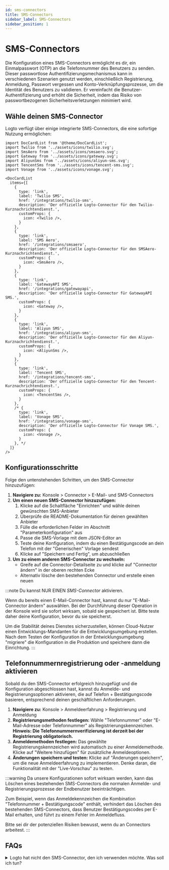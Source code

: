 ```yaml
---
id: sms-connectors
title: SMS-Connectors
sidebar_label: SMS-Connectors
sidebar_position: 1
---
```


# SMS-Connectors

Die Konfiguration eines SMS-Connectors ermöglicht es dir, ein Einmalpasswort (OTP) an die Telefonnummer des Benutzers zu senden. Dieser passwortlose Authentifizierungsmechanismus kann in verschiedenen Szenarien genutzt werden, einschließlich Registrierung, Anmeldung, Passwort vergessen und Konto-Verknüpfungsprozesse, um die Identität des Benutzers zu validieren. Er vereinfacht die Benutzer-Authentifizierung und erhöht die Sicherheit, indem das Risiko von passwortbezogenen Sicherheitsverletzungen minimiert wird.

## Wähle deinen SMS-Connector

Logto verfügt über einige integrierte SMS-Connectors, die eine sofortige Nutzung ermöglichen:

```mdx-code-block
import DocCardList from '@theme/DocCardList';
import Twilio from '../assets/icons/twilio.svg';
import SmsAero from '../assets/icons/smsaero.svg';
import Gateway from '../assets/icons/gateway.svg';
import AliyunSms from '../assets/icons/aliyun-sms.svg';
import TencentSms from '../assets/icons/tencent-sms.svg';
import Vonage from '../assets/icons/vonage.svg';

<DocCardList
  items={[
    {
      type: 'link',
      label: 'Twilio SMS',
      href: '/integrations/twilio-sms',
      description: 'Der offizielle Logto-Connector für den Twilio-Kurznachrichtendienst.',
      customProps: {
        icon: <Twilio />,
      }
    },
    {
      type: 'link',
      label: 'SMS Aero',
      href: '/integrations/smsaero',
      description: 'Der offizielle Logto-Connector für den SMSAero-Kurznachrichtendienst.',
      customProps: {
        icon: <SmsAero />,
      }
    },
    {
      type: 'link',
      label: 'GatewayAPI SMS',
      href: '/integrations/gatewayapi',
      description: 'Der offizielle Logto-Connector für GatewayAPI SMS.',
      customProps: {
        icon: <Gateway />,
      }
    },
    {
      type: 'link',
      label: 'Aliyun SMS',
      href: '/integrations/aliyun-sms',
      description: 'Der offizielle Logto-Connector für den Aliyun-Kurznachrichtendienst.',
      customProps: {
        icon: <AliyunSms />,
      }
    },
    {
      type: 'link',
      label: 'Tencent SMS',
      href: '/integrations/tencent-sms',
      description: 'Der offizielle Logto-Connector für den Tencent-Kurznachrichtendienst.',
      customProps: {
        icon: <TencentSms />,
      }
    },
    /* {
      type: 'link',
      label: 'Vonage SMS',
      href: '/integrations/vonage-sms',
      description: 'Der offizielle Logto-Connector für Vonage SMS.',
      customProps: {
        icon: <Vonage />,
      }
    }, */
  ]}
/>
```

## Konfigurationsschritte

Folge den untenstehenden Schritten, um den SMS-Connector hinzuzufügen:

1. **Navigiere zu:** <CloudLink to="/connectors/passwordless">Konsole > Connector > E-Mail- und SMS-Connectors</CloudLink>
2. **Um einen neuen SMS-Connector hinzuzufügen:**
   1. Klicke auf die Schaltfläche "Einrichten" und wähle deinen gewünschten SMS-Anbieter
   2. Überprüfe die README-Dokumentation für deinen gewählten Anbieter
   3. Fülle die erforderlichen Felder im Abschnitt "Parameterkonfiguration" aus
   4. Passe die SMS-Vorlage mit dem JSON-Editor an
   5. Teste deine Konfiguration, indem du einen Bestätigungscode an dein Telefon mit der "Generischen" Vorlage sendest
   6. Klicke auf "Speichern und Fertig", um abzuschließen
3. **Um zu einem anderen SMS-Connector zu wechseln:**
   - Greife auf die Connector-Detailseite zu und klicke auf "Connector ändern" in der oberen rechten Ecke
   - Alternativ lösche den bestehenden Connector und erstelle einen neuen

:::note
Du kannst NUR EINEN _SMS-Connector_ aktivieren.

Wenn du bereits einen E-Mail-Connector hast, kannst du nur "E-Mail-Connector ändern" auswählen. Bei der Durchführung dieser Operation in der Konsole wird sie sofort wirksam, sobald sie gespeichert ist. Bitte teste daher deine Konfiguration, bevor du sie speicherst.

Um die Stabilität deines Dienstes sicherzustellen, können Cloud-Nutzer einen Entwicklungs-Mandanten für die Entwicklungsumgebung erstellen. Nach dem Testen der Konfiguration in der Entwicklungsumgebung "migriere" die Konfiguration in die Produktion und speichere dann die Einrichtung.
:::

## Telefonnummernregistrierung oder -anmeldung aktivieren

Sobald du den SMS-Connector erfolgreich hinzugefügt und die Konfiguration abgeschlossen hast, kannst du Anmelde- und Registrierungsoptionen aktivieren, die auf Telefon + Bestätigungscode basieren, entsprechend deinen geschäftlichen Anforderungen.

1. **Navigiere zu:** <CloudLink to="/sign-in-experience/sign-up-and-sign-in">Konsole > Anmeldeerfahrung > Registrierung und Anmeldung</CloudLink>
2. **Registrierungsmethoden festlegen:** Wähle "Telefonnummer" oder "E-Mail-Adresse oder Telefonnummer" als Registrierungskennzeichen. **Hinweis: Die Telefonnummernverifizierung ist derzeit bei der Registrierung obligatorisch.**
3. **Anmeldemethoden festlegen:** Das gewählte Registrierungskennzeichen wird automatisch zu einer Anmeldemethode. Klicke auf "Weitere hinzufügen" für zusätzliche Anmeldeoptionen.
4. **Änderungen speichern und testen:** Klicke auf "Änderungen speichern", um die neue Anmeldeerfahrung zu implementieren. Denke daran, die Funktionalität mit der "Live-Vorschau" zu testen.

:::warning
Da unsere Konfigurationen sofort wirksam werden, kann das Löschen eines bestehenden SMS-Connectors die normalen Anmelde- und Registrierungsprozesse der Endbenutzer beeinträchtigen.

Zum Beispiel, wenn das Anmeldekennzeichen die Kombination "Telefonnummer + Bestätigungscode" enthält, verhindert das Löschen des bestehenden SMS-Connectors, dass Benutzer Bestätigungscodes per E-Mail erhalten, und führt zu einem Fehler im Anmeldefluss.

Bitte sei dir der potenziellen Risiken bewusst, wenn du an Connectors arbeitest.
:::

## FAQs

<details>
<summary>Logto hat nicht den SMS-Connector, den ich verwenden möchte. Was soll ich tun?</summary>

Wir arbeiten noch an weiteren Connectors. Wenn du weitere Optionen benötigst, lass uns einfach deine Bedürfnisse auf Discord wissen und reiche eine Funktionsanfrage auf [GitHub](https://github.com/logto-io/logto/issues) ein. Wenn du weitere Unterstützung benötigst, kannst du uns auch [per E-Mail kontaktieren](mailto:contact@logto.io).

Für Open-Source-Logto-Nutzer bieten wir eine einfach zu erweiternde Methode zur Connector-Erstellung an, die es dir ermöglicht, [deinen eigenen Connector anzupassen](/logto-oss/develop-your-connector) basierend auf deinen spezifischen Szenarien. Du bist immer willkommen, einen Pull-Request an Logto zu senden, damit auch andere in der Community von deiner Arbeit profitieren können.

</details>
